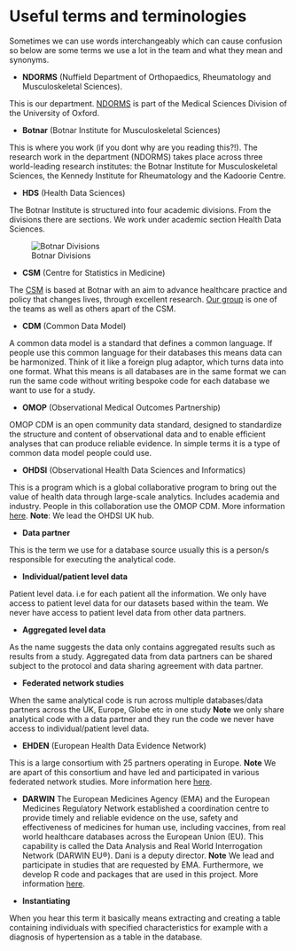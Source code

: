 # Useful terms and terminologies

Sometimes we can use words interchangeably which can cause confusion so below are some terms we use a lot in the team and what they mean and synonyms.

-   **NDORMS** (Nuffield Department of Orthopaedics, Rheumatology and Musculoskeletal Sciences). 

This is our department. [NDORMS](https://www.ndorms.ox.ac.uk/about) is part of the Medical Sciences Division of the University of Oxford.

-   **Botnar** (Botnar Institute for Musculoskeletal Sciences)

This is where you work (if you dont why are you reading this?!). The research work in the department (NDORMS) takes place across three world-leading research institutes: the Botnar Institute for Musculoskeletal Sciences, the Kennedy Institute for Rheumatology and the Kadoorie Centre.

-   **HDS** (Health Data Sciences)

The Botnar Institute is structured into four academic divisions. From the divisions there are sections. We work under academic section Health Data Sciences.

![Botnar Divisions](images/botnar-structure-1.png){.lightbox}



-   **CSM** (Centre for Statistics in Medicine)

The [CSM](https://www.ndorms.ox.ac.uk/csm) is based at Botnar with an aim to advance healthcare practice and policy that changes lives, through excellent research. [Our group](https://www.ndorms.ox.ac.uk/csm/csm-research) is one of the teams as well as others apart of the CSM.

-   **CDM** (Common Data Model)

A common data model is a standard that defines a common language. If people use this common language for their databases this means data can be harmonized. Think of it like a foreign plug adaptor, which turns data into one format. What this means is all databases are in the same format we can run the same code without writing bespoke code for each database we want to use for a study.

-   **OMOP** (Observational Medical Outcomes Partnership)

OMOP CDM is an open community data standard, designed to standardize the structure and content of observational data and to enable efficient analyses that can produce reliable evidence. In simple terms it is a type of common data model people could use.

-   **OHDSI** (Observational Health Data Sciences and Informatics)

This is a program which is a global collaborative program to bring out the value of health data through large-scale analytics. Includes academia and industry. People in this collaboration use the OMOP CDM. More information [here](https://ohdsi.org/who-we-are/). **Note**: We lead the OHDSI UK hub.

-   **Data partner** 

This is the term we use for a database source usually this is a person/s responsible for executing the analytical code.

-   **Individual/patient level data**

Patient level data. i.e for each patient all the information. We only have access to patient level data for our datasets based within the team. We never have access to patient level data from other data partners.

-   **Aggregated level data**

As the name suggests the data only contains aggregated results such as results from a study. Aggregated data from data partners can be shared subject to the protocol and data sharing agreement with data partner.

-   **Federated network studies**

When the same analytical code is run across multiple databases/data partners across the UK, Europe, Globe etc in one study **Note** we only share analytical code with a data partner and they run the code we never have access to individual/patient level data.

-   **EHDEN** (European Health Data Evidence Network)

This is a large consortium with 25 partners operating in Europe. **Note** We are apart of this consortium and have led and participated in various federated network studies. More information here [here](https://www.ehden.eu/).

-   **DARWIN** The European Medicines Agency (EMA) and the European Medicines Regulatory Network established a coordination centre to provide timely and reliable evidence on the use, safety and effectiveness of medicines for human use, including vaccines, from real world healthcare databases across the European Union (EU). This capability is called the Data Analysis and Real World Interrogation Network (DARWIN EU®). Dani is a deputy director. **Note** We lead and participate in studies that are requested by EMA. Furthermore, we develop R code and packages that are used in this project. More information [here](https://www.darwin-eu.org/).

-   **Instantiating**

When you hear this term it basically means extracting and creating a table containing individuals with specified characteristics for example with a diagnosis of hypertension as a table in the database.
